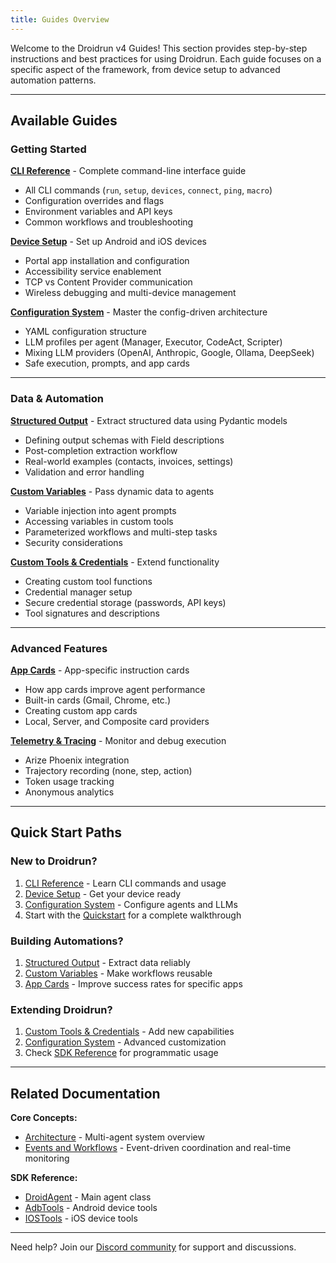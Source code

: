 ```yaml
---
title: Guides Overview
---
```


Welcome to the Droidrun v4 Guides! This section provides step-by-step instructions and best practices for using Droidrun. Each guide focuses on a specific aspect of the framework, from device setup to advanced automation patterns.

---

## Available Guides

### Getting Started

**[CLI Reference](./cli)** - Complete command-line interface guide
- All CLI commands (`run`, `setup`, `devices`, `connect`, `ping`, `macro`)
- Configuration overrides and flags
- Environment variables and API keys
- Common workflows and troubleshooting

**[Device Setup](./device-setup)** - Set up Android and iOS devices
- Portal app installation and configuration
- Accessibility service enablement
- TCP vs Content Provider communication
- Wireless debugging and multi-device management

**[Configuration System](./configuration)** - Master the config-driven architecture
- YAML configuration structure
- LLM profiles per agent (Manager, Executor, CodeAct, Scripter)
- Mixing LLM providers (OpenAI, Anthropic, Google, Ollama, DeepSeek)
- Safe execution, prompts, and app cards

---

### Data & Automation

**[Structured Output](./structured-output)** - Extract structured data using Pydantic models
- Defining output schemas with Field descriptions
- Post-completion extraction workflow
- Real-world examples (contacts, invoices, settings)
- Validation and error handling

**[Custom Variables](./custom-variables)** - Pass dynamic data to agents
- Variable injection into agent prompts
- Accessing variables in custom tools
- Parameterized workflows and multi-step tasks
- Security considerations

**[Custom Tools & Credentials](./custom-tools-credentials)** - Extend functionality
- Creating custom tool functions
- Credential manager setup
- Secure credential storage (passwords, API keys)
- Tool signatures and descriptions

---

### Advanced Features

**[App Cards](./app-cards)** - App-specific instruction cards
- How app cards improve agent performance
- Built-in cards (Gmail, Chrome, etc.)
- Creating custom app cards
- Local, Server, and Composite card providers

**[Telemetry & Tracing](./telemetry-tracing)** - Monitor and debug execution
- Arize Phoenix integration
- Trajectory recording (none, step, action)
- Token usage tracking
- Anonymous analytics

---

## Quick Start Paths

### New to Droidrun?
1. [CLI Reference](./cli) - Learn CLI commands and usage
2. [Device Setup](./device-setup) - Get your device ready
3. [Configuration System](./configuration) - Configure agents and LLMs
4. Start with the [Quickstart](../quickstart) for a complete walkthrough

### Building Automations?
1. [Structured Output](./structured-output) - Extract data reliably
2. [Custom Variables](./custom-variables) - Make workflows reusable
3. [App Cards](./app-cards) - Improve success rates for specific apps

### Extending Droidrun?
1. [Custom Tools & Credentials](./custom-tools-credentials) - Add new capabilities
2. [Configuration System](./configuration) - Advanced customization
3. Check [SDK Reference](../sdk/droid-agent) for programmatic usage

---

## Related Documentation

**Core Concepts:**
- [Architecture](../concepts/architecture) - Multi-agent system overview
- [Events and Workflows](../concepts/events-and-workflows) - Event-driven coordination and real-time monitoring

**SDK Reference:**
- [DroidAgent](../sdk/droid-agent) - Main agent class
- [AdbTools](../sdk/adb-tools) - Android device tools
- [IOSTools](../sdk/ios-tools) - iOS device tools

---

Need help? Join our [Discord community](https://discord.gg/ZZbKEZZkwK) for support and discussions.
